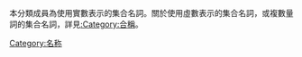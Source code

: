本分類成員為使用實數表示的集合名詞。關於使用虛數表示的集合名詞，或複數量詞的集合名詞，詳見[[:Category:合稱|:Category:合稱]]。
[[Category:名称|Category:名称]]